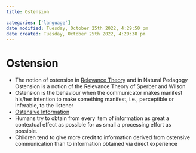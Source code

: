 ```yaml
---
title: Ostension

categories: ['language']
date modified: Tuesday, October 25th 2022, 4:29:50 pm
date created: Tuesday, October 25th 2022, 4:29:38 pm
---
```


# Ostension


- The notion of ostension in [Relevance Theory](Relevance%20Theory.qmd) and in Natural Pedagogy Ostension is a notion of the Relevance Theory of Sperber and Wilson
- Ostension is the behaviour when the communicator makes manifest his/her intention to make something manifest, i.e., perceptible or inferable, to the listener
- [Ostensive Information](Ostensive Information.qmd)
- Humans try to obtain from every item of information as great a contextual effect as possible for as small a processing effort as possible.
- Children tend to give more credit to information derived from ostensive communication than to information obtained via direct experience



